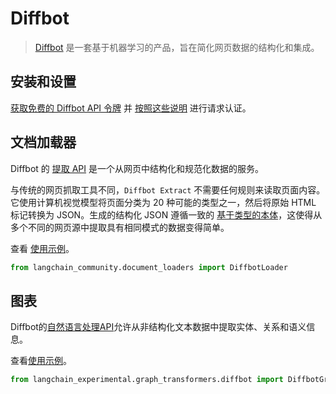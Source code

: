 # Diffbot

> [Diffbot](https://docs.diffbot.com/docs) 是一套基于机器学习的产品，旨在简化网页数据的结构化和集成。

## 安装和设置

[获取免费的 Diffbot API 令牌](https://app.diffbot.com/get-started/) 并 [按照这些说明](https://docs.diffbot.com/reference/authentication) 进行请求认证。

## 文档加载器

Diffbot 的 [提取 API](https://docs.diffbot.com/reference/extract-introduction) 是一个从网页中结构化和规范化数据的服务。

与传统的网页抓取工具不同，`Diffbot Extract` 不需要任何规则来读取页面内容。它使用计算机视觉模型将页面分类为 20 种可能的类型之一，然后将原始 HTML 标记转换为 JSON。生成的结构化 JSON 遵循一致的 [基于类型的本体](https://docs.diffbot.com/docs/ontology)，这使得从多个不同的网页源中提取具有相同模式的数据变得简单。

查看 [使用示例](/docs/integrations/document_loaders/diffbot)。

```python
from langchain_community.document_loaders import DiffbotLoader
```

## 图表

Diffbot的[自然语言处理API](https://www.diffbot.com/products/natural-language/)允许从非结构化文本数据中提取实体、关系和语义信息。

查看[使用示例](/docs/integrations/graphs/diffbot)。

```python
from langchain_experimental.graph_transformers.diffbot import DiffbotGraphTransformer
```
